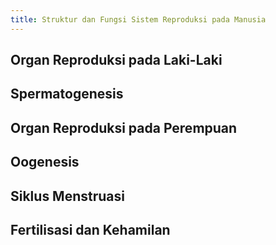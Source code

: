 ```yaml
---
title: Struktur dan Fungsi Sistem Reproduksi pada Manusia
---
```


## Organ Reproduksi pada Laki-Laki

## Spermatogenesis

## Organ Reproduksi pada Perempuan

## Oogenesis

## Siklus Menstruasi

## Fertilisasi dan Kehamilan
